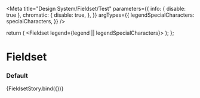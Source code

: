 

<Meta
  title="Design System/Fieldset/Test"
  parameters={{
    info: { disable: true },
    chromatic: {
      disable: true,
    },
  }}
  argTypes={{
    legendSpecialCharacters: specialCharacters,
  }}
/>

  return (
    <Fieldset legend={legend || legendSpecialCharacters}>
      <Textbox
        label="First Name"
        labelInline
        labelAlign="right"
        labelWidth={30}
      />
      <Textbox
        label="Last Name"
        labelInline
        labelAlign="right"
        labelWidth={30}
      />
      <Textbox label="Address" labelInline labelAlign="right" labelWidth={30} />
      <Textbox label="City" labelInline labelAlign="right" labelWidth={30} />
      <Textbox label="Country" labelInline labelAlign="right" labelWidth={30} />
      <Textbox
        label="Telephone"
        labelInline
        labelAlign="right"
        labelWidth={30}
      />
    </Fieldset>
  );
};

# Fieldset

### Default

<Preview>
  <Story
    name="default"
    args={{
      legendSpecialCharacters: undefined,
    }}
  >
    {FieldsetStory.bind({})}
  </Story>
</Preview>
